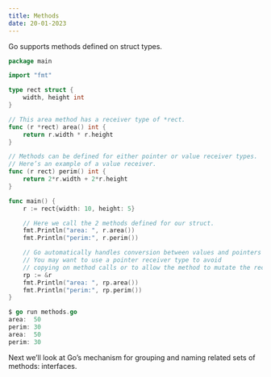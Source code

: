 ```yaml
---
title: Methods
date: 20-01-2023
---
```


Go supports methods defined on struct types.

```go
package main

import "fmt"

type rect struct {
    width, height int
}

// This area method has a receiver type of *rect.
func (r *rect) area() int {
    return r.width * r.height
}

// Methods can be defined for either pointer or value receiver types.
// Here’s an example of a value receiver.
func (r rect) perim() int {
    return 2*r.width + 2*r.height
}

func main() {
    r := rect{width: 10, height: 5}

    // Here we call the 2 methods defined for our struct.
    fmt.Println("area: ", r.area())
    fmt.Println("perim:", r.perim())

    // Go automatically handles conversion between values and pointers for method calls.
    // You may want to use a pointer receiver type to avoid
    // copying on method calls or to allow the method to mutate the receiving struct.
    rp := &r
    fmt.Println("area: ", rp.area())
    fmt.Println("perim:", rp.perim())
}
```

```go
$ go run methods.go
area:  50
perim: 30
area:  50
perim: 30
```

Next we’ll look at Go’s mechanism for grouping and naming related sets of methods: interfaces.

